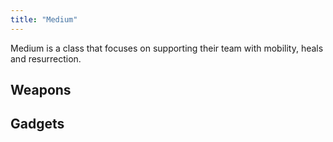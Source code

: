```yaml
---
title: "Medium"
---
```


Medium is a class that focuses on supporting their team with mobility, heals and resurrection.

## Weapons



<WeaponTable />


## Gadgets


<GadgetTable />